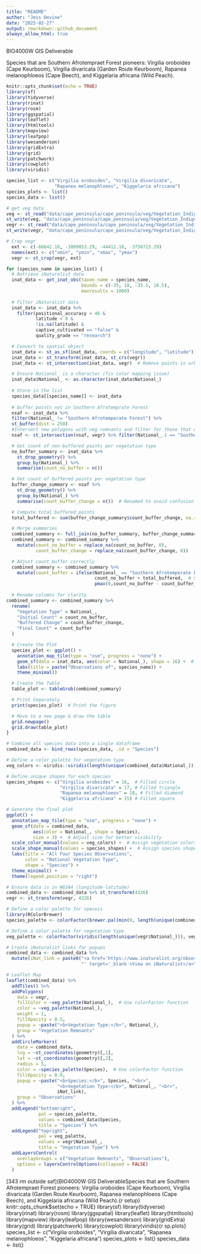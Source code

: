 ```yaml
---
title: "README"
author: "Jess Devine"
date: "2025-02-27"
output: rmarkdown::github_document
always_allow_html: true
---
```


BIO4000W GIS Deliverable

Species that are Southern Afrotempraet Forest pioneers: Virgilia oroboides (Cape Keurboom), Virgilia divaricata (Garden Route Keurboom), Rapanea melanophloeos (Cape Beech), and Kiggelaria africana (Wild Peach).

```r
knitr::opts_chunk$set(echo = TRUE)
library(sf)
library(tidyverse)
library(rinat)
library(rosm)
library(ggspatial)
library(leaflet) 
library(htmltools)
library(mapview) 
library(leafpop) 
library(wesanderson)
library(gridExtra)
library(grid)
library(patchwork)
library(cowplot)
library(viridis)
```

```r
species_list <- c("Virgilia oroboides", "Virgilia divaricata", 
                  "Rapanea melanophloeos", "Kiggelaria africana")
species_plots <- list()
species_data <- list()

# get veg data 
veg <- st_read("data/cape_peninsula/cape_peninsula/veg/Vegetation_Indigenous.shp")
st_write(veg, "data/cape_peninsula/cape_peninsula/veg/Vegetation_Indigenous_duplicate.shp", append = FALSE)
vegr <- st_read("data/cape_peninsula/cape_peninsula/veg/Vegetation_Indigenous_Remnants.shp")
st_write(vegr, "data/cape_peninsula/cape_peninsula/veg/Vegetation_Indigenous_duplicate.shp", append = FALSE)

# Crop vegr 
  ext <- c(-66642.18, -3809853.29, -44412.18, -3750723.29)
  names(ext) <- c("xmin", "ymin", "xmax", "ymax") 
  vegr <- st_crop(vegr, ext)

for (species_name in species_list) {
  # Retrieve iNaturalist data
  inat_data <- get_inat_obs(taxon_name = species_name,
                            bounds = c(-35, 18, -33.5, 18.5),
                            maxresults = 1000)
  
  # Filter iNaturalist data
  inat_data <- inat_data %>% 
    filter(positional_accuracy < 46 & 
           latitude < 0 &
           !is.na(latitude) &
           captive_cultivated == "false" &
           quality_grade == "research")

  # Convert to spatial object
  inat_data <- st_as_sf(inat_data, coords = c("longitude", "latitude"), crs = 4326)
  inat_data <- st_transform(inat_data, st_crs(vegr))
  inat_data <- st_intersection(inat_data, vegr)  # Remove points in urban areas

  # Ensure National_ is a character (fix color mapping issue)
  inat_data$National_ <- as.character(inat_data$National_)
  
  # Store in the list
  species_data[[species_name]] <- inat_data
  
  # buffer points not in Southern Afrotemprate Forest
  nsaf <- inat_data %>% 
  filter(National_ != "Southern Afrotemperate Forest") %>%
  st_buffer(dist = 250) 
  #Intersect new polygons with veg remnants and filter for those that overlap Southern Afrotemperate Forest only
  nsaf <- st_intersection(nsaf, vegr) %>% filter(National_.1 == "Southern Afrotemperate Forest")

  # Get count of non-buffered points per vegetation type
  no_buffer_summary <- inat_data %>%
    st_drop_geometry() %>%
    group_by(National_) %>%
    summarise(count_no_buffer = n())

  # Get count of buffered points per vegetation type
  buffer_change_summary <- nsaf %>%
    st_drop_geometry() %>%
    group_by(National_) %>%
    summarise(count_buffer_change = n())  # Renamed to avoid confusion

  # Compute total buffered points
  total_buffered <- sum(buffer_change_summary$count_buffer_change, na.rm = TRUE)

  # Merge summaries
  combined_summary <- full_join(no_buffer_summary, buffer_change_summary, by = "National_")
  combined_summary <- combined_summary %>%
    mutate(count_no_buffer = replace_na(count_no_buffer, 0),
           count_buffer_change = replace_na(count_buffer_change, 0))

  # Adjust count_buffer correctly
  combined_summary <- combined_summary %>%
    mutate(count_buffer = ifelse(National_ == "Southern Afrotemperate Forest",
                                 count_no_buffer + total_buffered,  # SAF gets the initial count plus total buffer count 
                                 pmax(0,count_no_buffer - count_buffer_change)))  # Others get adjusted values
  
  # Rename columns for clarity
combined_summary <- combined_summary %>%
  rename(
    "Vegetation Type" = National_,
    "Initial Count" = count_no_buffer,
    "Buffered Change" = count_buffer_change,
    "Final Count" = count_buffer
  )

  # Create the Plot
  species_plot <- ggplot() +
    annotation_map_tile(type = "osm", progress = "none") +
    geom_sf(data = inat_data, aes(color = National_), shape = 16) +  # Uniform shape
    labs(title = paste("Observations of", species_name)) +
    theme_minimal()

  # Create the Table
  table_plot <- tableGrob(combined_summary)

  # Print Separately
  print(species_plot)  # Print the figure

  # Move to a new page & draw the table
  grid.newpage()
  grid.draw(table_plot)  
}
```

```r
# Combine all species data into a single dataframe
combined_data <- bind_rows(species_data, .id = "Species")

# Define a color palette for vegetation type
veg_colors <- viridis::viridis(length(unique(combined_data$National_)))

# Define unique shapes for each species
species_shapes <- c("Virgilia oroboides" = 16,  # Filled circle
                    "Virgilia divaricata" = 17, # Filled triangle
                    "Rapanea melanophloeos" = 18, # Filled diamond
                    "Kiggelaria africana" = 15) # Filled square

# Generate the final plot
ggplot() +
  annotation_map_tile(type = "osm", progress = "none") +
  geom_sf(data = combined_data, 
          aes(color = National_, shape = Species), 
          size = 3) +  # Adjust size for better visibility
  scale_color_manual(values = veg_colors) +  # Assign vegetation colors
  scale_shape_manual(values = species_shapes) +  # Assign species shapes
  labs(title = "All Four Species Observations", 
       color = "National Vegetation Type", 
       shape = "Species") +
  theme_minimal() +
  theme(legend.position = "right")

```

```r
# Ensure data is in WGS84 (longitude-latitude)
combined_data <- combined_data %>% st_transform(4326)
vegr <- st_transform(vegr, 4326)

# Define a color palette for speceis
library(RColorBrewer)
species_palette <- colorFactor(brewer.pal(min(9, length(unique(combined_data$Species))), "Set1"), combined_data$Species)

# Define a color palette for vegetation type
veg_palette <- colorFactor(viridis(length(unique(vegr$National_))), vegr$National_)

# Create iNaturalist links for popups
combined_data <- combined_data %>%
  mutate(iNat_link = paste0("<a href='https://www.inaturalist.org/observations/", id, 
                            "' target='_blank'>View on iNaturalist</a>"))

# Leaflet Map
leaflet(combined_data) %>%
  addTiles() %>%
  addPolygons(
    data = vegr,
    fillColor = ~veg_palette(National_),  # Use colorFactor function
    color = ~veg_palette(National_), 
    weight = 1,
    fillOpacity = 0.5,
    popup = ~paste("<b>Vegetation Type:</b>", National_),
    group = "Vegetation Remnants"
  ) %>%
  addCircleMarkers(
    data = combined_data,
    lng = ~st_coordinates(geometry)[,1], 
    lat = ~st_coordinates(geometry)[,2], 
    radius = 5, 
    color = ~species_palette(Species),  # Use colorFactor function
    fillOpacity = 0.9,
    popup = ~paste("<b>Species:</b>", Species, "<br>",
                   "<b>Vegetation Type:</b>", National_, "<br>",
                   iNat_link),
    group = "Observations"
  ) %>%
  addLegend("bottomright", 
            pal = species_palette, 
            values = combined_data$Species, 
            title = "Species") %>%
  addLegend("topright", 
            pal = veg_palette, 
            values = vegr$National_, 
            title = "Vegetation Type") %>%
  addLayersControl(
    overlayGroups = c("Vegetation Remnants", "Observations"),
    options = layersControlOptions(collapsed = FALSE)
  )

```

[343 rm outside saf](BIO4000W GIS DeliverableSpecies that are Southern Afrotempraet Forest pioneers: Virgilia oroboides (Cape Keurboom), Virgilia divaricata (Garden Route Keurboom), Rapanea melanophloeos (Cape Beech), and Kiggelaria africana (Wild Peach).{r setup} knitr::opts_chunk\$set(echo = TRUE) library(sf) library(tidyverse) library(rinat) library(rosm) library(ggspatial) library(leaflet) library(htmltools) library(mapview) library(leafpop) library(wesanderson) library(gridExtra) library(grid) library(patchwork) library(cowplot) library(viridis){r sp.plots} species_list \<- c("Virgilia oroboides", "Virgilia divaricata", "Rapanea melanophloeos", "Kiggelaria africana") species_plots \<- list() species_data \<- list()

# 
